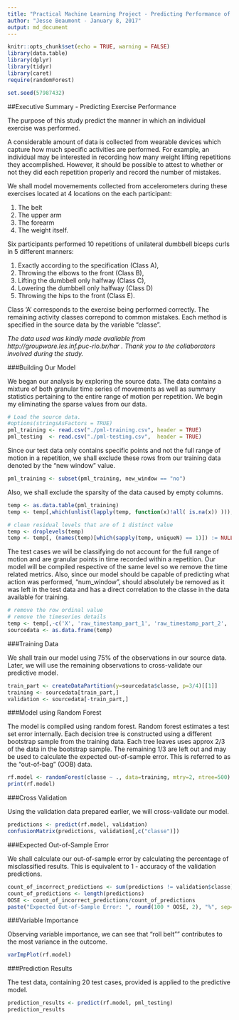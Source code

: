 ```yaml
---
title: "Practical Machine Learning Project - Predicting Performance of Exercise Movements."
author: "Jesse Beaumont - January 8, 2017"
output: md_document
---
```


```r
knitr::opts_chunk$set(echo = TRUE, warning = FALSE)
library(data.table)
library(dplyr)
library(tidyr)
library(caret)
require(randomForest)

set.seed(57987432)
```


##Executive Summary - Predicting Exercise Performance

The purpose of this study predict the manner in which an individual exercise was performed.

A considerable amount of data is collected from wearable devices which capture how much specific activities are performed. 
For example, an individual may be interested in recording how many weight lifting repetitions they accomplished.
However, it should be possible to attest to whether or not they did each repetition properly and record  the number of mistakes.

We shall model movemements collected from accelerometers during these exercises located at 4 locations on the each participant:

   1. The belt
   2. The upper arm
   3. The forearm
   4. The weight itself.

Six participants performed 10 repetitions of unilateral dumbbell biceps curls in 
5 different manners: 

   1. Exactly according to the specification (Class A),
   2. Throwing the elbows to the front (Class B),
   3. Lifting the dumbbell only halfway (Class C),
   4. Lowering the dumbbell only halfway (Class D)
   5. Throwing the hips to the front (Class E).

Class 'A' corresponds to the exercise being performed correctly. The remaining activity classes correpond to common mistakes.
Each method is specified in the source data by the variable "classe".


_The data used was kindly made available from http://groupware.les.inf.puc-rio.br/har .  Thank you to the collaborators involved during the study._


###Building Our Model

We began our analysis by exploring the source data. The data contains a mixture of both granular
time series of movements as well as summary statistics pertaining to the entire range of motion per 
repetition.  We begin my eliminating the sparse values from our data.

```r
# Load the source data.
#options(stringsAsFactors = TRUE)
pml_training <- read.csv("./pml-training.csv", header = TRUE)
pml_testing  <- read.csv("./pml-testing.csv",  header = TRUE)
```

Since our test data only contains specific points and not the full range of motion in a repetition, 
we shall exclude these rows from our training data denoted by the "new window" value.

```r
pml_training <- subset(pml_training, new_window == "no")
```

Also, we shall exclude the sparsity of the data caused by empty columns.

```r
temp <- as.data.table(pml_training)
temp <- temp[,which(unlist(lapply(temp, function(x)!all( is.na(x)) ))), with=F]

# clean residual levels that are of 1 distinct value
temp <- droplevels(temp)
temp <- temp[, (names(temp)[which(sapply(temp, uniqueN) == 1)]) := NULL]
```

The test cases we will be classifying do not account for the full range of motion and are granular
points in time recorded within a repetition. Our model will be compiled respective of the same level
so we remove the time related metrics. Also, since our model should be capable of predicting what action
was performed, "num_window", should absolutely be removed as it was left in the test data and has a direct
correlation to the classe in the data available for training.

```r
# remove the row ordinal value
# remove the timeseries details
temp <- temp[,-c('X', 'raw_timestamp_part_1', 'raw_timestamp_part_2', 'cvtd_timestamp', 'num_window')]
sourcedata <- as.data.frame(temp)
```



###Training Data

We shall train our model using 75% of the observations in our source data.
Later, we will use the remaining observations to cross-validate
our predictive model.

```r
train_part <- createDataPartition(y=sourcedata$classe, p=3/4)[[1]]
training <- sourcedata[train_part,]
validation <- sourcedata[-train_part,]
```



###Model using Random Forest

The model is compiled using random forest.
Random forest estimates a test set error internally. Each decision tree 
is constructed using a different bootstrap sample from the training data.
Each tree leaves uses approx 2/3 of the data in the bootstrap sample. The remaining 1/3
are left out and may be used to calculate the expected out-of-sample error.  This is 
referred to as the "out-of-bag" (OOB) data. 

```r
rf.model <- randomForest(classe ~ ., data=training, mtry=2, ntree=500)
print(rf.model)
```



###Cross Validation

Using the validation data prepared earlier, we will cross-validate our model.

```r
predictions <- predict(rf.model, validation)
confusionMatrix(predictions, validation[,c("classe")])
```



###Expected Out-of-Sample Error

We shall calculate our out-of-sample error by calculating the percentage 
of misclassified results.  This is equivalent to 1 - accuracy of the validation
predictions.

```r
count_of_incorrect_predictions <- sum(predictions != validation$classe)
count_of_predictions <- length(predictions)
OOSE <- count_of_incorrect_predictions/count_of_predictions
paste("Expected Out-of-Sample Error: ", round(100 * OOSE, 2), "%", sep="")
```



###Variable Importance

Observing variable importance, we can see that "roll belt"" contributes to the most variance in the
outcome.

```r
varImpPlot(rf.model)
```



###Prediction Results

The test data, containing 20 test cases, provided is applied to the predictive model.

```r
prediction_results <- predict(rf.model, pml_testing)
prediction_results
```

